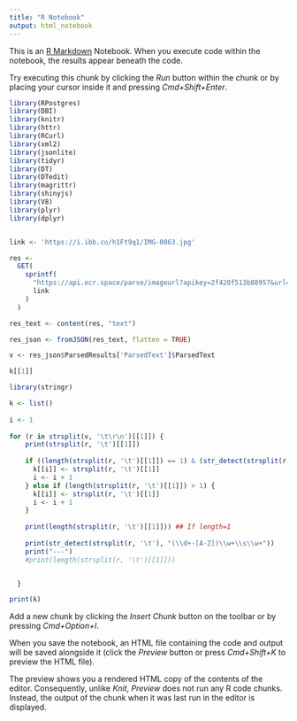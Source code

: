 ```yaml
---
title: "R Notebook"
output: html_notebook
---
```


This is an [R Markdown](http://rmarkdown.rstudio.com) Notebook. When you execute code within the notebook, the results appear beneath the code. 

Try executing this chunk by clicking the *Run* button within the chunk or by placing your cursor inside it and pressing *Cmd+Shift+Enter*. 

```r
library(RPostgres)
library(DBI)
library(knitr)
library(httr)
library(RCurl)
library(xml2)
library(jsonlite)
library(tidyr)
library(DT)
library(DTedit)
library(magrittr)
library(shinyjs)
library(V8)
library(plyr)
library(dplyr)


link <- 'https://i.ibb.co/h1Ft9q1/IMG-0063.jpg'

res <-
  GET(
    sprintf(
      "https://api.ocr.space/parse/imageurl?apikey=2f420f513b88957&url=%s&isTable=true&OCREngine=2",
      link
    )
  )

res_text <- content(res, "text")

res_json <- fromJSON(res_text, flatten = TRUE)

v <- res_json$ParsedResults['ParsedText']$ParsedText
```

```r
k[[1]]
```

```r
library(stringr)

k <- list()
    
i <- 1
    
for (r in strsplit(v, '\t\r\n')[[1]]) {
    print(strsplit(r, '\t')[[1]])
  
    if ((length(strsplit(r, '\t')[[1]]) == 1) & (str_detect(strsplit(r, '\t')[[1]], "(\\d+-[A-Z])\\w+.")==FALSE)) {
      k[[i]] <- strsplit(r, '\t')[[1]]
      i <- i + 1
    } else if (length(strsplit(r, '\t')[[1]]) > 1) {
      k[[i]] <- strsplit(r, '\t')[[1]]
      i <- i + 1
    }
  
    print(length(strsplit(r, '\t')[[1]])) ## If length=1
    
    print(str_detect(strsplit(r, '\t'), "(\\d+-[A-Z])\\w+\\s\\w+"))
    print("---")
    #print(length(strsplit(r, '\t')[[1]]))


  }
```

```r
print(k)
```
Add a new chunk by clicking the *Insert Chunk* button on the toolbar or by pressing *Cmd+Option+I*.

When you save the notebook, an HTML file containing the code and output will be saved alongside it (click the *Preview* button or press *Cmd+Shift+K* to preview the HTML file). 

The preview shows you a rendered HTML copy of the contents of the editor. Consequently, unlike *Knit*, *Preview* does not run any R code chunks. Instead, the output of the chunk when it was last run in the editor is displayed.

